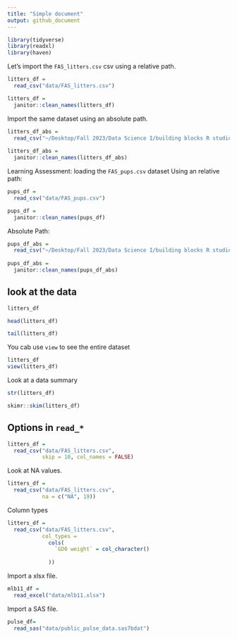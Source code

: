 ```yaml
---
title: "Simple document"
output: github_document
---
```

 
```r
library(tidyverse)
library(readxl)
library(haven)
```
  
  
  Let's import the `FAS_litters.csv` csv using a relative path. 
  
```r
litters_df =
  read_csv("data/FAS_litters.csv")

litters_df =
  janitor::clean_names(litters_df)
``` 

Import the same dataset using an absolute path. 

```r
litters_df_abs =
  read_csv("~/Desktop/Fall 2023/Data Science I/building blocks R studio/data_wrangling_i/data/FAS_litters.csv")
 
litters_df_abs =
  janitor::clean_names(litters_df_abs)
``` 

Learning Assessment: loading the `FAS_pups.csv` dataset 
  Using an relative path: 
```r
pups_df =
  read_csv("data/FAS_pups.csv")

pups_df =
  janitor::clean_names(pups_df)
```   
 
 Absolute Path: 
```r
pups_df_abs =
  read_csv("~/Desktop/Fall 2023/Data Science I/building blocks R studio/data_wrangling_i/data/FAS_pups.csv")
 
pups_df_abs =
  janitor::clean_names(pups_df_abs)
``` 

## look at the data
```r
litters_df

head(litters_df)

tail(litters_df)
``` 

You cab use `view` to see the entire dataset
```r
litters_df
view(litters_df)
``` 

Look at a data summary
```r
str(litters_df)

skimr::skim(litters_df)
``` 

## Options in `read_*`
```r
litters_df =
  read_csv("data/FAS_litters.csv", 
           skip = 10, col_names = FALSE)
``` 

Look at NA values.
```r
litters_df =
  read_csv("data/FAS_litters.csv", 
           na = c("NA", 19))
``` 

Column types
```r
litters_df =
  read_csv("data/FAS_litters.csv", 
           col_types =
             cols(
               `GD0 weight` = col_character()
               
             ))
``` 

Import a xlsx file. 
```r
mlb11_df = 
  read_excel("data/mlb11.xlsx")

``` 

Import a SAS file.

```r
pulse_df=
  read_sas("data/public_pulse_data.sas7bdat")
```


